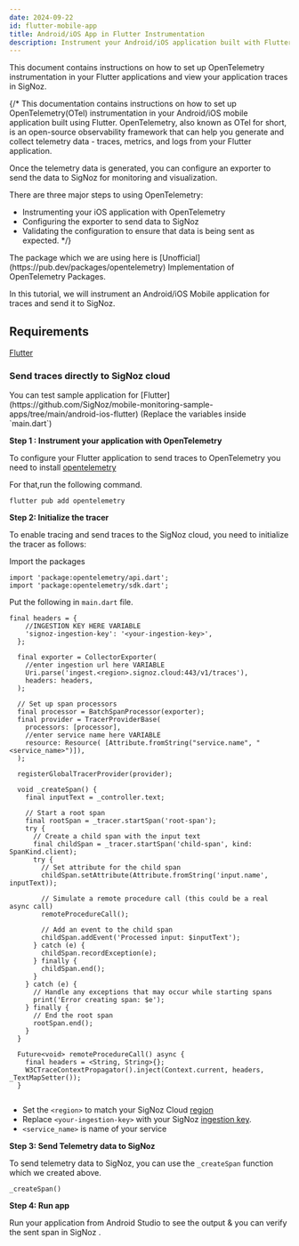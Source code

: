 ```yaml
---
date: 2024-09-22
id: flutter-mobile-app
title: Android/iOS App in Flutter Instrumentation
description: Instrument your Android/iOS application built with Flutter using OpenTelemetry and send data to SigNoz
---
```



This document contains instructions on how to set up OpenTelemetry instrumentation in your Flutter applications and view your application traces in SigNoz.

{/* 
This documentation contains instructions on how to set up OpenTelemetry(OTel) instrumentation in your Android/iOS mobile application built using Flutter. OpenTelemetry, also known as OTel for short, is an open-source observability framework that can help you generate and collect telemetry data - traces, metrics, and logs from your Flutter application.

Once the telemetry data is generated, you can configure an exporter to send the data to SigNoz for monitoring and visualization.

There are three major steps to using OpenTelemetry:

- Instrumenting your iOS application with OpenTelemetry
- Configuring the exporter to send data to SigNoz
- Validating the configuration to ensure that data is being sent as expected. */}

<Admonition type="info">
The package which we are using here is [Unofficial](https://pub.dev/packages/opentelemetry) Implementation of OpenTelemetry Packages. 
</Admonition>


In this tutorial, we will instrument an Android/iOS Mobile application for traces and send it to SigNoz.

## Requirements

[Flutter](https://docs.flutter.dev/get-started/install)

### Send traces directly to SigNoz cloud


<Admonition type="info">
You can test sample application for [Flutter](https://github.com/SigNoz/mobile-monitoring-sample-apps/tree/main/android-ios-flutter) (Replace the variables inside `main.dart`)
</Admonition>


**Step 1 : Instrument your application with OpenTelemetry**

To configure your Flutter application to send traces to OpenTelemetry you need to install [opentelemetry](https://pub.dev/packages/opentelemetry)

For that,run the following command.

```
flutter pub add opentelemetry
```

**Step 2: Initialize the tracer**

To enable tracing and send traces to the SigNoz cloud, you need to initialize the tracer as follows:

Import the packages

```
import 'package:opentelemetry/api.dart';
import 'package:opentelemetry/sdk.dart';
```

Put the following in `main.dart` file.

```
final headers = {
    //INGESTION KEY HERE VARIABLE
    'signoz-ingestion-key': '<your-ingestion-key>',
  };

  final exporter = CollectorExporter(
    //enter ingestion url here VARIABLE
    Uri.parse('ingest.<region>.signoz.cloud:443/v1/traces'),
    headers: headers,
  );

  // Set up span processors
  final processor = BatchSpanProcessor(exporter);
  final provider = TracerProviderBase(
    processors: [processor],
    //enter service name here VARIABLE
    resource: Resource( [Attribute.fromString("service.name", "<service_name>")]),
  );

  registerGlobalTracerProvider(provider);

  void _createSpan() {
    final inputText = _controller.text;

    // Start a root span
    final rootSpan = _tracer.startSpan('root-span');
    try {
      // Create a child span with the input text
      final childSpan = _tracer.startSpan('child-span', kind: SpanKind.client);
      try {
        // Set attribute for the child span
        childSpan.setAttribute(Attribute.fromString('input.name', inputText));

        // Simulate a remote procedure call (this could be a real async call)
        remoteProcedureCall();

        // Add an event to the child span
        childSpan.addEvent('Processed input: $inputText');
      } catch (e) {
        childSpan.recordException(e);
      } finally {
        childSpan.end();
      }
    } catch (e) {
      // Handle any exceptions that may occur while starting spans
      print('Error creating span: $e');
    } finally {
      // End the root span
      rootSpan.end();
    }
  }

  Future<void> remoteProcedureCall() async {
    final headers = <String, String>{};
    W3CTraceContextPropagator().inject(Context.current, headers, _TextMapSetter());
  }


```

- Set the `<region>` to match your SigNoz Cloud [region](https://signoz.io/docs/ingestion/signoz-cloud/overview/#endpoint)
- Replace `<your-ingestion-key>` with your SigNoz [ingestion key](https://signoz.io/docs/ingestion/signoz-cloud/keys/).
- `<service_name>` is name of your service

**Step 3: Send Telemetry data to SigNoz**

To send telemetry data to SigNoz, you can use the `_createSpan` function which we created above.

```
_createSpan()
```

**Step 4: Run app**

Run your application from Android Studio to see the output & you can verify the sent span in SigNoz .
